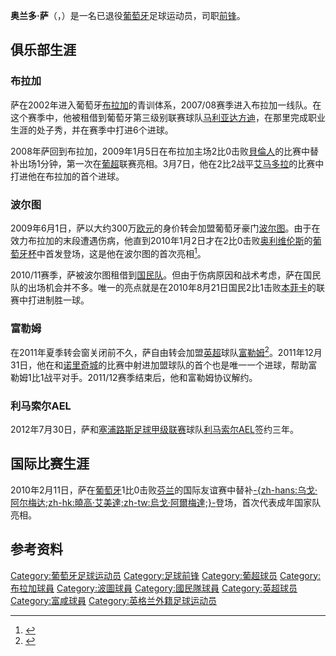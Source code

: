 {{noteta|G1=足球|G2=UEFA|G3=EPL
|T=zh-hans:奥兰多·萨;zh-hk:奧蘭度·迪沙;zh-tw:奧蘭多·薩;
|1=zh-hans:奥兰多·萨;zh-hk:奧蘭度·迪沙;zh-tw:奧蘭多·薩;
|2=zh-hans:萨;zh-hk:迪沙;zh-tw:薩;
}}
{{Infobox Football biography 2
| playername = 奥兰多·萨<br>Orlando Sá
| image = Met-legia_(3).jpg
| fullname = Orlando Carlos Braga Sá
| dateofbirth = {{birth date and age|1988|5|26|df=y}}
| cityofbirth = [[巴塞卢什|巴塞卢什]]
| countryofbirth = [[葡萄牙|葡萄牙]]
| height = {{height|m=1.88|precision=0}}
| position = [[前锋_(足球)|前锋]]
| currentclub =
| clubnumber = 
| youthyears1 = 2000–2002 | youthclubs1 = Esposende
| youthyears2 = 2002–2007 | youthclubs2 = [[布拉加足球俱乐部|布拉加]]
| years1 = 2007–2009 | clubs1 = [[布拉加足球俱乐部|布拉加]] | caps1 = 10 | goals1 = 2
| years2 = 2007–2008 | clubs2 = → [[马利亚达方迪足球俱乐部|马利亚达方迪]] | caps2 = 26 | goals2 = 6
| years3 = 2009–2011 | clubs3 = [[波尔图足球俱乐部|波尔图]] | caps3 = 2 | goals3 = 0
| years4 = 2010–2011 | clubs4 = → [[国民体育会_(葡萄牙)|国民隊]] | caps4 = 16 | goals4 = 3 
| years5 = 2011–2012 | clubs5 = [[富勒姆足球俱乐部|富勒姆]] | caps5 = 7 | goals5 = 1
| years6 = 2012–2014 | clubs6 = [[利马索尔AEL|利马索尔AEL]]             | caps6 = 39 | goals6 = 18
| years7 = 2014–2015 | clubs7 = [[歷基亞足球會|歷基亞]]             | caps7 = 33 | goals7 = 14
| years8 = 2015–2016 | clubs8 = [[雷丁足球會|雷丁]]             | caps8 = 19 | goals8 = 5
| years9 = 2016 | clubs9 = [[特拉維夫馬卡比足球會|特拉維夫馬卡比]]             | caps9 = 10 | goals9 = 2
| years10 = 2016–2018 | clubs10 = [[皇家標準列治|標準列治]]             | caps10 = 50 | goals10 = 26
| years11 = 2018 | clubs11 = [[河南建业足球俱乐部|河南建業]]             | caps11 = 5 | goals11 = 1
| years12 = 2018–2020 | clubs12 = [[皇家標準列治|標準列治]]             | caps12 = 18 | goals12 = 1
| years13 = 2020–2021 | clubs13 = [[馬拉加足球俱樂部|馬拉加]]             | caps13 = 18 | goals13 = 0
| nationalyears1 = 2007–2010 | nationalteam1 = [[葡萄牙21岁以下国家足球队|葡萄牙U21]] | nationalcaps1 = 6 | nationalgoals1 = 7
| nationalyears2 = 2009 | nationalteam2 = [[葡萄牙国家足球队|葡萄牙]] | nationalcaps2 = 1 | nationalgoals2 = 0
| pcupdate = 2021年7月1日
| ntupdate = 2010年8月11日
}}

'''奥兰多·萨'''（{{lang-pt|'''Orlando Sá'''}}，{{bd|1988年|5月26日|catIdx=Sa, Orlando}}）是一名已退役[[葡萄牙|葡萄牙]]足球运动员，司职[[前锋_(足球)|前锋]]。

==俱乐部生涯==
===布拉加===
萨在2002年进入葡萄牙[[布拉加足球俱乐部|布拉加]]的青训体系，2007/08赛季进入布拉加一线队。在这个赛季中，他被租借到葡萄牙第三级别联赛球队[[马利亚达方迪足球俱乐部|马利亚达方迪]]，在那里完成职业生涯的处子秀，并在赛季中打进6个进球。

2008年萨回到布拉加，2009年1月5日在布拉加主场2比0击败[[貝倫人足球俱樂部|貝倫人]]的比赛中替补出场1分钟，第一次在[[葡超|葡超]]联赛亮相。3月7日，他在2比2战平[[艾马多拉|艾马多拉]]的比赛中打进他在布拉加的首个进球。

===波尔图===
2009年6月1日，萨以大约300万[[欧元|欧元]]的身价转会加盟葡萄牙豪门[[波尔图足球俱乐部|波尔图]]。由于在效力布拉加的末段遭遇伤病，他直到2010年1月2日才在2比0击败[[奥利维伦斯|奥利维伦斯]]的[[葡萄牙杯|葡萄牙杯]]中首发登场，这是他在波尔图的首次亮相<ref>{{Cite web |url=http://portugalfootball.wordpress.com/2010/01/03/orlando-sa-makes-his-debut-for-porto/ |title=Orlando Sa makes his debut for Porto |access-date=2011-09-06 |archive-date=2013-12-18 |archive-url=https://web.archive.org/web/20131218132458/http://portugalfootball.wordpress.com/2010/01/03/orlando-sa-makes-his-debut-for-porto/ |dead-url=no }}</ref>。

2010/11赛季，萨被波尔图租借到[[国民体育会_(葡萄牙)|国民队]]。但由于伤病原因和战术考虑，萨在国民队的出场机会并不多。唯一的亮点就是在2010年8月21日国民2比1击败[[本菲卡足球俱乐部|本菲卡]]的联赛中打进制胜一球。

===富勒姆===
在2011年夏季转会窗关闭前不久，萨自由转会加盟[[英超|英超]]球队[[富勒姆足球俱乐部|富勒姆]]<ref>{{Cite web |url=http://www.fulhamfc.com/Club/News/NewsArticles/2011/August/OrlandoSaSigns.aspx |title=FFC sign Orlando Sa |access-date=2011-09-06 |archive-date=2012-08-04 |archive-url=https://web.archive.org/web/20120804122034/http://www.fulhamfc.com/Club/News/NewsArticles/2011/August/OrlandoSaSigns.aspx |dead-url=no }}</ref>。2011年12月31日，他在和[[诺里奇城足球俱乐部|诺里奇城]]的比赛中射进加盟球队的首个也是唯一一个进球，帮助富勒姆1比1战平对手。2011/12赛季结束后，他和富勒姆协议解约。

===利马索尔AEL===
2012年7月30日，萨和[[塞浦路斯足球甲级联赛|塞浦路斯足球甲级联赛]]球队[[利马索尔AEL|利马索尔AEL]]签约三年。

==国际比赛生涯==
2010年2月11日，萨在[[葡萄牙国家足球队|葡萄牙]]1比0击败[[芬兰国家足球队|芬兰]]的国际友谊赛中替补[[乌戈·阿尔梅达|-{zh-hans:乌戈·阿尔梅达;zh-hk:曉高·艾美達;zh-tw:烏戈·阿爾梅達;}-]]登场，首次代表成年国家队亮相。

==参考资料==
{{reflist}}

{{DEFAULTSORT:Sa, Orlando}}
[[Category:葡萄牙足球运动员|Category:葡萄牙足球运动员]]
[[Category:足球前锋|Category:足球前锋]]
[[Category:葡超球员|Category:葡超球员]]
[[Category:布拉加球員|Category:布拉加球員]]
[[Category:波圖球員|Category:波圖球員]]
[[Category:國民隊球員|Category:國民隊球員]]
[[Category:英超球员|Category:英超球员]]
[[Category:富咸球員|Category:富咸球員]]
[[Category:英格兰外籍足球运动员|Category:英格兰外籍足球运动员]]